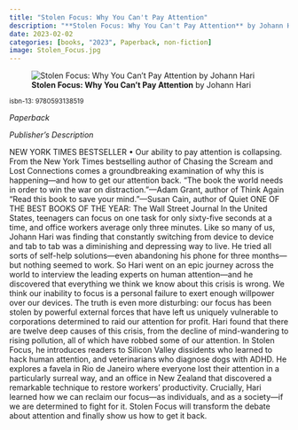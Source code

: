 ```yaml
---
title: "Stolen Focus: Why You Can't Pay Attention"
description: "**Stolen Focus: Why You Can't Pay Attention** by Johann Hari"
date: 2023-02-02
categories: [books, "2023", Paperback, non-fiction]
image: Stolen_Focus.jpg
---
```

![**Stolen Focus: Why You Can't Pay Attention** by Johann Hari](Stolen_Focus.jpg){fig-align="left"}

<sup>isbn-13: 9780593138519</sup>

*Paperback*

*Publisher's Description*

NEW YORK TIMES BESTSELLER • Our ability to pay attention is collapsing.
From the New York Times bestselling author of Chasing the Scream and Lost
Connections comes a groundbreaking examination of why this is happening—and
how to get our attention back. “The book the world needs in order to win
the war on distraction.”—Adam Grant, author of Think Again “Read this book
to save your mind.”—Susan Cain, author of Quiet ONE OF THE BEST BOOKS OF
THE YEAR: The Wall Street Journal In the United States, teenagers can focus
on one task for only sixty-five seconds at a time, and office workers
average only three minutes. Like so many of us, Johann Hari was finding
that constantly switching from device to device and tab to tab was a
diminishing and depressing way to live. He tried all sorts of self-help
solutions—even abandoning his phone for three months—but nothing seemed to
work. So Hari went on an epic journey across the world to interview the
leading experts on human attention—and he discovered that everything we
think we know about this crisis is wrong. We think our inability to focus
is a personal failure to exert enough willpower over our devices. The truth
is even more disturbing: our focus has been stolen by powerful external
forces that have left us uniquely vulnerable to corporations determined to
raid our attention for profit. Hari found that there are twelve deep causes
of this crisis, from the decline of mind-wandering to rising pollution, all
of which have robbed some of our attention. In Stolen Focus, he introduces
readers to Silicon Valley dissidents who learned to hack human attention,
and veterinarians who diagnose dogs with ADHD. He explores a favela in Rio
de Janeiro where everyone lost their attention in a particularly surreal
way, and an office in New Zealand that discovered a remarkable technique to
restore workers’ productivity. Crucially, Hari learned how we can reclaim
our focus—as individuals, and as a society—if we are determined to fight
for it. Stolen Focus will transform the debate about attention and finally
show us how to get it back.